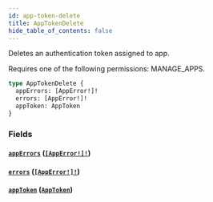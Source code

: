 ```yaml
---
id: app-token-delete
title: AppTokenDelete
hide_table_of_contents: false
---
```


Deletes an authentication token assigned to app.

Requires one of the following permissions: MANAGE_APPS.

```graphql
type AppTokenDelete {
  appErrors: [AppError!]!
  errors: [AppError!]!
  appToken: AppToken
}
```

### Fields

#### [`appErrors`](#) ([`[AppError!]!`](../../../developer/api-reference/objects/app-error))

#### [`errors`](#) ([`[AppError!]!`](../../../developer/api-reference/objects/app-error))

#### [`appToken`](#) ([`AppToken`](../../../developer/api-reference/objects/app-token))
